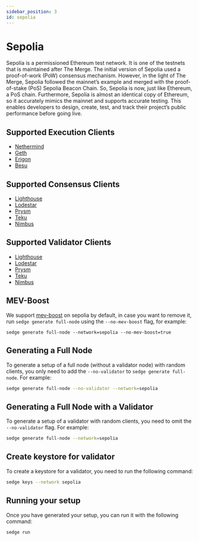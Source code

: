 ```yaml
---
sidebar_position: 3
id: sepolia
---
```


# Sepolia

Sepolia is a permissioned Ethereum test network. It is one of the testnets that is maintained after The Merge. The initial version of Sepolia used a proof-of-work (PoW) consensus mechanism. However, in the light of The Merge, Sepolia followed the mainnet’s example and merged with the proof-of-stake (PoS) Sepolia Beacon Chain. So, Sepolia is now, just like Ethereum, a PoS chain. Furthermore, Sepolia is almost an identical copy of Ethereum, so it accurately mimics the mainnet and supports accurate testing. This enables developers to design, create, test, and track their project’s public performance before going live. 

## Supported Execution Clients
- [Nethermind](https://docs.nethermind.io/)
- [Geth](https://geth.ethereum.org/docs/)
- [Erigon](https://github.com/ledgerwatch/erigon)
- [Besu](https://besu.hyperledger.org/en/stable/)

## Supported Consensus Clients
- [Lighthouse](https://lighthouse-book.sigmaprime.io/)
- [Lodestar](https://chainsafe.github.io/lodestar/)
- [Prysm](https://docs.prylabs.network/docs/getting-started/)
- [Teku](https://docs.teku.consensys.net/en/latest/)
- [Nimbus](https://nimbus.guide/)

## Supported Validator Clients
- [Lighthouse](https://lighthouse-book.sigmaprime.io/)
- [Lodestar](https://chainsafe.github.io/lodestar/)
- [Prysm](https://docs.prylabs.network/docs/getting-started/)
- [Teku](https://docs.teku.consensys.net/en/latest/)
- [Nimbus](https://nimbus.guide/)

## MEV-Boost

We support [mev-boost](https://github.com/flashbots/mev-boost) on sepolia by default, in case you want to remove it,
run `sedge generate full-node` using the `--no-mev-boost` flag, for example:

```
sedge generate full-node --network=sepolia --no-mev-boost=true
```

## Generating a Full Node

To generate a setup of a full node (without a validator node) with random clients, you only need to add the `--no-validator` to `sedge generate full-node`. For example:

```bash
sedge generate full-node --no-validator --network=sepolia
```

## Generating a Full Node with a Validator

To generate a setup of a validator with random clients, you need to omit the `--no-validator` flag. For example:

```bash
sedge generate full-node --network=sepolia
```

## Create keystore for validator

To create a keystore for a validator, you need to run the following command:

```bash
sedge keys --network sepolia
```

## Running your setup

Once you have generated your setup, you can run it with the following command:

```
sedge run
```